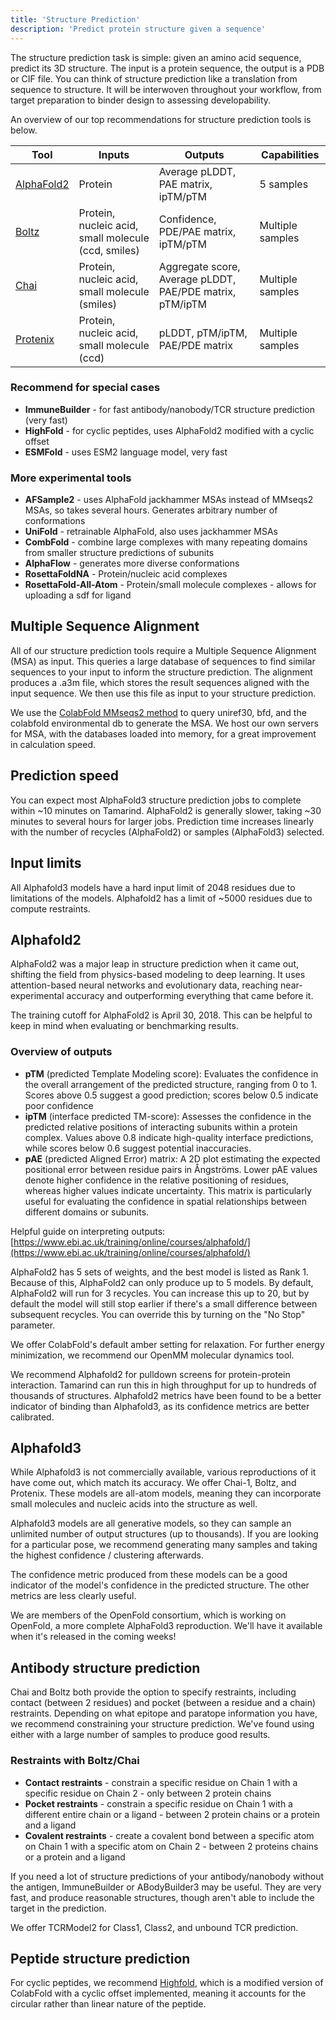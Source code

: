 ```yaml
---
title: 'Structure Prediction'
description: 'Predict protein structure given a sequence'
---
```

The structure prediction task is simple: given an amino acid sequence, predict its 3D structure. The input is a protein sequence, the output is a PDB or CIF file. You can think of structure prediction like a translation from sequence to structure. It will be interwoven throughout your workflow, from target preparation to binder design to assessing developability. 
  
An overview of our top recommendations for structure prediction tools is below. 

| Tool | Inputs | Outputs | Capabilities |
|------|---------|----------|--------------|
| [AlphaFold2](https://app.tamarind.bio/tools/alphafold) | Protein | Average pLDDT, PAE matrix, ipTM/pTM | 5 samples |
| [Boltz](https://app.tamarind.bio/boltz) | Protein, nucleic acid, small molecule (ccd, smiles) | Confidence, PDE/PAE matrix, ipTM/pTM | Multiple samples |
| [Chai](https://app.tamarind.bio/chai) | Protein, nucleic acid, small molecule (smiles) | Aggregate score, Average pLDDT, PAE/PDE matrix, pTM/ipTM | Multiple samples |
| [Protenix](https://app.tamarind.bio/protenix) | Protein, nucleic acid, small molecule (ccd) | pLDDT, pTM/ipTM, PAE/PDE matrix | Multiple samples |

### Recommend for special cases
- **ImmuneBuilder** - for fast antibody/nanobody/TCR structure prediction (very fast)
- **HighFold** - for cyclic peptides, uses AlphaFold2 modified with a cyclic offset
- **ESMFold** - uses ESM2 language model, very fast

### More experimental tools
- **AFSample2** - uses AlphaFold jackhammer MSAs instead of MMseqs2 MSAs, so takes several hours. Generates arbitrary number of conformations
- **UniFold** - retrainable AlphaFold, also uses jackhammer MSAs
- **CombFold** - combine large complexes with many repeating domains from smaller structure predictions of subunits
- **AlphaFlow** - generates more diverse conformations
- **RosettaFoldNA** - Protein/nucleic acid complexes
- **RosettaFold-All-Atom** - Protein/small molecule complexes - allows for uploading a sdf for ligand

## Multiple Sequence Alignment

All of our structure prediction tools require a Multiple Sequence Alignment (MSA) as input. This queries a large database of sequences to find similar sequences to your input to inform the structure prediction. The alignment produces a .a3m file, which stores the result sequences aligned with the input sequence. We then use this file as input to your structure prediction. 

We use the [ColabFold MMseqs2 method](https://www.biorxiv.org/content/biorxiv/suppl/2017/06/07/079681.DC5/079681-1.pdf) to query uniref30, bfd, and the colabfold environmental db to generate the MSA. We host our own servers for MSA, with the databases loaded into memory, for a great improvement in calculation speed.

## Prediction speed
You can expect most AlphaFold3 structure prediction jobs to complete within ~10 minutes on Tamarind. AlphaFold2 is generally slower, taking ~30 minutes to several hours for larger jobs. Prediction time increases linearly with the number of recycles (AlphaFold2) or samples (AlphaFold3) selected. 

## Input limits
All Alphafold3 models have a hard input limit of 2048 residues due to limitations of the models. Alphafold2 has a limit of ~5000 residues due to compute restraints. 

## Alphafold2
AlphaFold2 was a major leap in structure prediction when it came out, shifting the field from physics-based modeling to deep learning. It uses attention-based neural networks and evolutionary data, reaching near-experimental accuracy and outperforming everything that came before it.

The training cutoff for AlphaFold2 is April 30, 2018. This can be helpful to keep in mind when evaluating or benchmarking results. 

### Overview of outputs
- **pTM** (predicted Template Modeling score): Evaluates the confidence in the overall arrangement of the predicted structure, ranging from 0 to 1. Scores above 0.5 suggest a good prediction; scores below 0.5 indicate poor confidence
- **ipTM** (interface predicted TM-score): Assesses the confidence in the predicted relative positions of interacting subunits within a protein complex. Values above 0.8 indicate high-quality interface predictions, while scores below 0.6 suggest potential inaccuracies. ​
- **pAE** (predicted Aligned Error) matrix: A 2D plot estimating the expected positional error between residue pairs in Ångströms. Lower pAE values denote higher confidence in the relative positioning of residues, whereas higher values indicate uncertainty. This matrix is particularly useful for evaluating the confidence in spatial relationships between different domains or subunits. 

Helpful guide on interpreting outputs: [https://www.ebi.ac.uk/training/online/courses/alphafold/](https://www.ebi.ac.uk/training/online/courses/alphafold/)

AlphaFold2 has 5 sets of weights, and the best model is listed as Rank 1. Because of this, AlphaFold2 can only produce up to 5 models. By default, AlphaFold2 will run for 3 recycles. You can increase this up to 20, but by default the model will still stop earlier if there's a small difference between subsequent recycles. You can override this by turning on the "No Stop" parameter. 

We offer ColabFold's default amber setting for relaxation. For further energy minimization, we recommend our OpenMM molecular dynamics tool. 

We recommend Alphafold2 for pulldown screens for protein-protein interaction. Tamarind can run this in high throughput for up to hundreds of thousands of structures. Alphafold2 metrics have been found to be a better indicator of binding than Alphafold3, as its confidence metrics are better calibrated. 

## Alphafold3
While Alphafold3 is not commercially available, various reproductions of it have come out, which match its accuracy. We offer Chai-1, Boltz, and Protenix. These models are all-atom models, meaning they can incorporate small molecules and nucleic acids into the structure as well. 

Alphafold3 models are all generative models, so they can sample an unlimited number of output structures (up to thousands). If you are looking for a particular pose, we recommend generating many samples and taking the highest confidence / clustering afterwards. 

The confidence metric produced from these models can be a good indicator of the model's confidence in the predicted structure. The other metrics are less clearly useful. 

We are members of the OpenFold consortium, which is working on OpenFold, a more complete AlphaFold3 reproduction. We'll have it available when it's released in the coming weeks!

## Antibody structure prediction
Chai and Boltz both provide the option to specify restraints, including contact (between 2 residues) and pocket (between a residue and a chain) restraints. Depending on what epitope and paratope information you have, we recommend constraining your structure prediction. We've found using either with a large number of samples to produce good results.  

### Restraints with Boltz/Chai
- **Contact restraints** - constrain a specific residue on Chain 1 with a specific residue on Chain 2 - only between 2 protein chains
- **Pocket restraints** - constrain a specific residue on Chain 1 with a different entire chain or a ligand - between 2 protein chains or a protein and a ligand
- **Covalent restraints** - create a covalent bond between a specific atom on Chain 1 with a specific atom on Chain 2 - between 2 proteins chains or a protein and a ligand

If you need a lot of structure predictions of your antibody/nanobody without the antigen, ImmuneBuilder or ABodyBuilder3 may be useful. They are very fast, and produce reasonable structures, though aren't able to include the target in the prediction. 

We offer TCRModel2 for Class1, Class2, and unbound TCR prediction. 

## Peptide structure prediction
For cyclic peptides, we recommend [Highfold](https://app.tamarind.bio/tools/highfold), which is a modified version of ColabFold with a cyclic offset implemented, meaning it accounts for the circular rather than linear nature of the peptide.